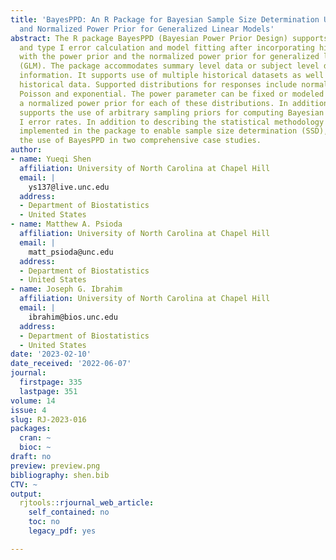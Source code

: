 ```yaml
---
title: 'BayesPPD: An R Package for Bayesian Sample Size Determination Using the Power
  and Normalized Power Prior for Generalized Linear Models'
abstract: The R package BayesPPD (Bayesian Power Prior Design) supports Bayesian power
  and type I error calculation and model fitting after incorporating historical data
  with the power prior and the normalized power prior for generalized linear models
  (GLM). The package accommodates summary level data or subject level data with covariate
  information. It supports use of multiple historical datasets as well as design without
  historical data. Supported distributions for responses include normal, binary (Bernoulli/binomial),
  Poisson and exponential. The power parameter can be fixed or modeled as random using
  a normalized power prior for each of these distributions. In addition, the package
  supports the use of arbitrary sampling priors for computing Bayesian power and type
  I error rates. In addition to describing the statistical methodology and functions
  implemented in the package to enable sample size determination (SSD), we also demonstrate
  the use of BayesPPD in two comprehensive case studies.
author:
- name: Yueqi Shen
  affiliation: University of North Carolina at Chapel Hill
  email: |
    ys137@live.unc.edu
  address:
  - Department of Biostatistics
  - United States
- name: Matthew A. Psioda
  affiliation: University of North Carolina at Chapel Hill
  email: |
    matt_psioda@unc.edu
  address:
  - Department of Biostatistics
  - United States
- name: Joseph G. Ibrahim
  affiliation: University of North Carolina at Chapel Hill
  email: |
    ibrahim@bios.unc.edu
  address:
  - Department of Biostatistics
  - United States
date: '2023-02-10'
date_received: '2022-06-07'
journal:
  firstpage: 335
  lastpage: 351
volume: 14
issue: 4
slug: RJ-2023-016
packages:
  cran: ~
  bioc: ~
draft: no
preview: preview.png
bibliography: shen.bib
CTV: ~
output:
  rjtools::rjournal_web_article:
    self_contained: no
    toc: no
    legacy_pdf: yes

---
```

